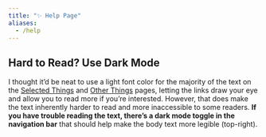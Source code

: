 ```yaml
---
title: "✨ Help Page"
aliases: 
  - /help
---
```


## <i class="bi bi-question-octagon-fill"></i> Hard to Read? Use Dark Mode {#legibility}

I thought it'd be neat to use a light font color for the majority of the text on the [Selected Things](index.qmd) and [Other Things](archive.qmd) pages, letting the links draw your eye and allow you to read more if you're interested. However, that does make the text inherently harder to read and more inaccessible to some readers. **If you have trouble reading the text, there's a dark mode toggle in the navigation bar** that should help make the body text more legible (top-right).